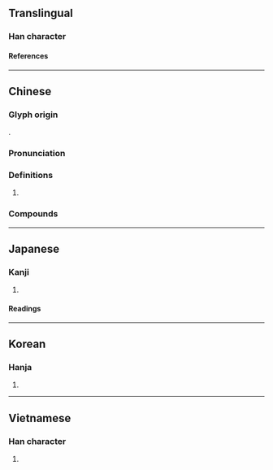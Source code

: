 {{also|仑}}
{{character info/new}}
==Translingual==

===Han character===
{{Han char|rn=46|rad=山|as=08|sn=11|four=22227|canj=UOMB|ids=⿱山侖}}

====References====
{{Han ref|kx=0314.120|dkj=08183|dj=0615.030|hdz=10781.060|uh=5D19}}

----

==Chinese==
{{zh-forms|s=仑|t2=侖|alt=崘}}

===Glyph origin===
{{Han etym}}
{{Han compound|山|侖|c1=s|c2=p|t1=mountain|ls=psc}}.

===Pronunciation===
{{zh-pron
|m=lún
|c=leon4
|h=pfs=n:lùn/s:lun/s:nun
|md=
|mn=lūn
|w=
|mc=y
|oc=y
|cat=pn
}}

===Definitions===
{{zh-hanzi}}

# {{n-g|Used in {{l|zh|崑崙}}, etc.}}

===Compounds===
{{zh-der|崑崙奴傳|二崙|休崙湖|崙背|崑崙山脈|崑崙山|崑崙|崑崙奴|鶻崙吞棗|山崙|崙仔|沙崙|浮崙|中崙|匏崙|拿破崙}}

----

==Japanese==

===Kanji===
{{ja-kanji|grade=|rs=山08}}

# {{rfdef|ja|sort=山08}}

====Readings====
{{ja-readings
|goon=ろん
|kanon=ろん
|on=りん
|kun=
}}

----

==Korean==

===Hanja===
{{ko-hanja|륜}}

# {{rfdef|ko|sort=山08}}

----

==Vietnamese==

===Han character===
{{vi-readings|rs=山08|reading=[[lôn]], [[son]], [[luân]], [[lon]]}}

# {{rfdef|vi|sort=山08}}

{{cln|vi|Han tu}}